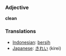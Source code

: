 === Adjective ===

'''clean'''

=== Translations ===
*[[Indonesian]]: [[bersih]]
*[[Japanese]]: [[きれい]] (kirei)